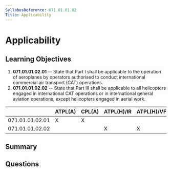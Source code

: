 ```yaml
---
SyllabusReference: 071.01.01.02
Title: Applicability
---
```


# Applicability

## Learning Objectives

1. **071.01.01.02.01** -- State that Part I shall be applicable to the operation
   of aeroplanes by operators authorised to conduct international commercial air
   transport (CAT) operations.
2. **071.01.01.02.02** -- State that Part III shall be applicable to all
   helicopters engaged in international CAT operations or in international
   general aviation operations, except helicopters engaged in aerial work.

|                 | ATPL(A) | CPL(A) | ATPL(H)/IR | ATPL(H)/VFR | CPL(H) | IR  | CBIR(A) |
| --------------- | ------- | ------ | ---------- | ----------- | ------ | --- | ------- |
| 071.01.01.02.01 | X       | X      |            |             |        |     |         |
| 071.01.01.02.02 |         |        | X          | X           | X      |     |         |

## Summary

## Questions
